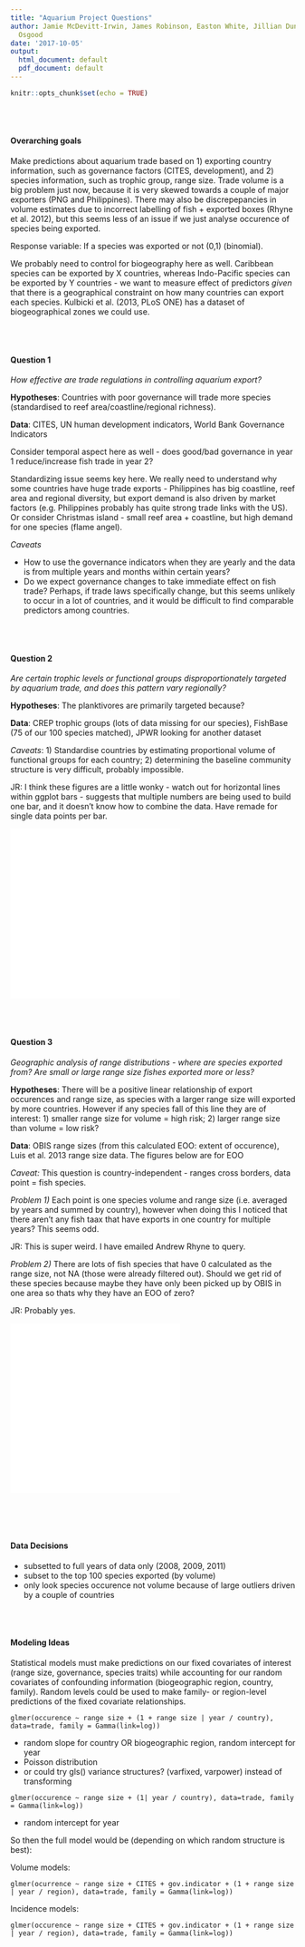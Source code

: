 ```yaml
---
title: "Aquarium Project Questions"
author: Jamie McDevitt-Irwin, James Robinson, Easton White, Jillian Dunic, Geoffrey
  Osgood
date: '2017-10-05'
output:
  html_document: default
  pdf_document: default
---
```


```r
knitr::opts_chunk$set(echo = TRUE)
```
<br><br>

#### Overarching goals

Make predictions about aquarium trade based on 1) exporting country information, such as governance factors (CITES, development), and 2) species information, such as trophic group, range size. Trade volume is a big problem just now, because it is very skewed towards a couple of major exporters (PNG and Philippines). There may also be discrepepancies in volume estimates due to incorrect labelling of fish + exported boxes (Rhyne et al. 2012), but this seems less of an issue if we just analyse occurence of species being exported.

Response variable: If a species was exported or not (0,1) (binomial).

We probably need to control for biogeography here as well. Caribbean species can be exported by X countries, whereas Indo-Pacific species can be exported by Y countries - we want to measure effect of predictors *given* that there is a geographical constraint on how many countries can export each species. Kulbicki et al. (2013, PLoS ONE) has a dataset of biogeographical zones we could use.

<br><br>


#### Question 1
*How effective are trade regulations in controlling aquarium export?*  

**Hypotheses**: Countries with poor governance will trade more species (standardised to reef area/coastline/regional richness). 

**Data**: CITES, UN human development indicators, World Bank Governance Indicators

Consider temporal aspect here as well - does good/bad governance in year 1 reduce/increase fish trade in year 2?

Standardizing issue seems key here. We really need to understand why some countries have huge trade exports - Philippines has big coastline, reef area and regional diversity, but export demand is also driven by market factors (e.g. Philippines probably has quite strong trade links with the US). Or consider Christmas island - small reef area + coastline, but high demand for one species (flame angel).

*Caveats* 

* How to use the governance indicators when they are yearly and the data is from multiple years and months within certain years? 
* Do we expect governance changes to take immediate effect on fish trade? Perhaps, if trade laws specifically change, but this seems unlikely to occur in a lot of countries, and it would be difficult to find comparable predictors among countries.

<br><br>
  
    
\pagebreak  

#### Question 2

*Are certain trophic levels or functional groups disproportionately targeted by aquarium trade, and does this pattern vary regionally? * 

**Hypotheses**: The planktivores are primarily targeted because?

**Data**: CREP trophic groups (lots of data missing for our species), FishBase (75 of our 100 species matched), JPWR looking for another dataset  

*Caveats*: 1) Standardise countries by estimating proportional volume of functional groups for each country; 2) determining the baseline community structure is very difficult, probably impossible.  

JR: I think these figures are a little wonky - watch out for horizontal lines within ggplot bars - suggests that multiple numbers are being used to build one bar, and it doesn't know how to combine the data. Have remade for single data points per bar.

![](/Users/jamiemcdevitt-irwin/Documents/Git_Repos/open-science-project/figures/trophic_by_trade_volume_2008_09_11.pdf) 
![](/Users/jamiemcdevitt-irwin/Documents/Git_Repos/open-science-project/figures/trophic_by_trade_volume_country_2008_09_11.pdf)

<br><br>
\pagebreak   

#### Question 3

*Geographic analysis of range distributions - where are species exported from? Are small or large range size fishes exported more or less?*

**Hypotheses**: There will be a positive linear relationship of export occurences and range size, as species with a larger range size will exported by more countries. However if any species fall of this line they are of interest: 1) smaller range size for volume = high risk; 2) larger range size than volume = low risk?

**Data**: OBIS range sizes (from this calculated EOO: extent of occurence), Luis et al. 2013 range size data. The figures below are for EOO

*Caveat:* This question is country-independent - ranges cross borders, data point = fish species.  

*Problem 1)* Each point is one species volume and range size (i.e. averaged by  years and summed by country), however when doing this I noticed that there aren't any fish taax that have exports in one country for multiple years? This seems odd.  

JR: This is super weird. I have emailed Andrew Rhyne to query.

*Problem 2)* There are lots of fish species that have 0 calculated as the range size, not NA (those were already filtered out). Should we get rid of these species because maybe they have only been picked up by OBIS in one area so thats why they have an EOO of zero?  

JR: Probably yes.

![](/Users/jamiemcdevitt-irwin/Documents/Git_Repos/open-science-project/figures/eoo_trade_volume_2008_09_11.pdf)  
![](/Users/jamiemcdevitt-irwin/Documents/Git_Repos/open-science-project/figures/EOO_trade.trophic_volume_2008_09_11.pdf)

<br><br>  
\pagebreak   

#### Data Decisions  

* subsetted to full years of data only (2008, 2009, 2011) 
* subset to the top 100 species exported (by volume)  
* only look species occurence not volume because of large outliers driven by a couple of countries  

<br><br>  

#### Modeling Ideas  

Statistical models must make predictions on our fixed covariates of interest (range size, governance, species traits) while accounting for our random covariates of confounding information (biogeographic region, country, family). Random levels could be used to make family- or region-level predictions of the fixed covariate relationships.
```
glmer(occurence ~ range size + (1 + range size | year / country), data=trade, family = Gamma(link=log))  
```
* random slope for country OR biogeographic region, random intercept for year  
* Poisson distribution
* or could try gls() variance structures? (varfixed, varpower) instead of transforming  

```
glmer(occurence ~ range size + (1| year / country), data=trade, family = Gamma(link=log))  
``` 
* random intercept for year  

So then the full model would be (depending on which random structure is best):  

Volume models:
```
glmer(ocurrence ~ range size + CITES + gov.indicator + (1 + range size | year / region), data=trade, family = Gamma(link=log))  
```

Incidence models:
```
glmer(occurence ~ range size + CITES + gov.indicator + (1 + range size | year / region), data=trade, family = Gamma(link=log))  
```
